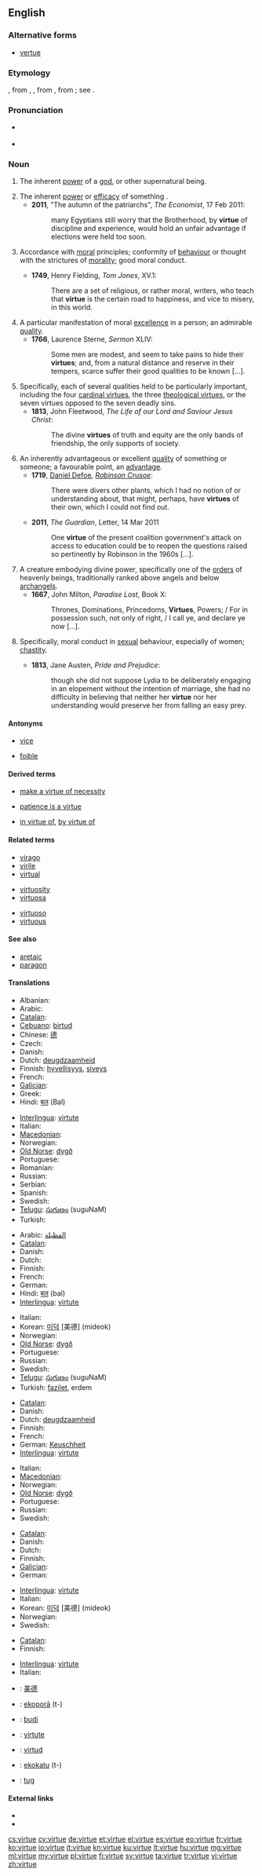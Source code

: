==English==
{{wikipedia}}

===Alternative forms===
* [[vertue]] {{qualifier|archaic}}

===Etymology===
{{etyl|enm}} {{term|vertu|lang=enm}}, from {{etyl|xno}} {{term|vertu}}, {{etyl|frm}} {{term|vertu}}, from {{etyl|la}} {{term|virtus||manliness, bravery, worth, moral excellence|lang=la}}, from {{term|vir||man}}; see {{term|virile}}.

===Pronunciation===
* {{a|UK}} {{IPA|/ˈvəː.tjuː/|/ˈvəː.tʃuː/}}
* {{audio|en-us-virtue.ogg|Audio (US)}}

===Noun===
{{en-noun|s|-}}

# {{obsolete}} The inherent [[power]] of a [[god]], or other supernatural being. {{defdate|13th-19th c.}}
# The inherent [[power]] or [[efficacy]] of something {{qualifier|now only in phrases}}. {{defdate|from 13th c.}}
#* '''2011''', "The autumn of the patriarchs", ''The Economist'', 17 Feb 2011:
#*: many Egyptians still worry that the Brotherhood, by '''virtue''' of discipline and experience, would hold an unfair advantage if elections were held too soon.
# {{uncountable}} Accordance with [[moral]] principles; conformity of [[behaviour]] or thought with the strictures of [[morality]]; good moral conduct. {{defdate|from 13th c.}}
#* '''1749''', Henry Fielding, ''Tom Jones'', XV.1:
#*: There are a set of religious, or rather moral, writers, who teach that '''virtue''' is the certain road to happiness, and vice to misery, in this world.
# A particular manifestation of moral [[excellence]] in a person; an admirable [[quality]]. {{defdate|from 13th c.}}
#* '''1766''', Laurence Sterne, ''Sermon'' XLIV:
#*: Some men are modest, and seem to take pains to hide their '''virtues'''; and, from a natural distance and reserve in their tempers, scarce suffer their good qualities to be known [...].
# Specifically, each of several qualities held to be particularly important, including the four [[cardinal virtue]]s, the three [[theological virtue]]s, or the seven virtues opposed to the seven deadly sins. {{defdate|from 14th c.}}
#* '''1813''', John Fleetwood, ''The Life of our Lord and Saviour Jesus Christ'':
#*: The divine '''virtues''' of truth and equity are the only bands of friendship, the only supports of society.
# An inherently advantageous or excellent [[quality]] of something or someone; a favourable point, an [[advantage]]. {{defdate|from 14th c.}}
#* '''1719''', [[w:Daniel Defoe|Daniel Defoe]], ''[[w:Robinson Crusoe|Robinson Crusoe]]'':
#*: There were divers other plants, which I had no notion of or understanding about, that might, perhaps, have '''virtues''' of their own, which I could not find out.
#* '''2011''', ''The Guardian'', Letter, 14 Mar 2011
#*: One '''virtue''' of the present coalition government's attack on access to education could be to reopen the questions raised so pertinently by Robinson in the 1960s [...].
# A creature embodying divine power, specifically one of the [[order]]s of heavenly beings, traditionally ranked above angels and below [[archangel]]s. {{defdate|from 14th c.}}
#* '''1667''', John Milton, ''Paradise Lost'', Book X:
#*: Thrones, Dominations, Princedoms, '''Virtues''', Powers; / For in possession such, not only of right, / I call ye, and declare ye now [...].
# {{uncountable}} Specifically, moral conduct in [[sexual]] behaviour, especially of women; [[chastity]]. {{defdate|from 17th c.}}
#* '''1813''', Jane Austen, ''Pride and Prejudice'':
#*: though she did not suppose Lydia to be deliberately engaging in an elopement without the intention of marriage, she had no difficulty in believing that neither her '''virtue''' nor her understanding would preserve her from falling an easy prey.

====Antonyms====
* {{sense|excellence in morals}} [[vice]]
* [[foible]]

====Derived terms====
{{rel-top3|Terms derived from "virtue"}}
* [[make a virtue of necessity]]
{{rel-mid3}}
* [[patience is a virtue]]
{{rel-mid3}}
* [[in virtue of]], [[by virtue of]]
{{rel-bottom}}

====Related terms====
{{rel-top3|Terms etymologically related to "virtue"}}
* [[virago]]
* [[virile]]
* [[virtual]]
{{rel-mid3}}
* [[virtuosity]]
* [[virtuosa]]
{{rel-mid3}}
* [[virtuoso]]
* [[virtuous]]
{{rel-bottom}}

====See also====
* [[aretaic]]
* [[paragon]]

====Translations====
{{trans-top|excellence in morals}}
* Albanian: {{t|sq|virtyt}}
* Arabic: {{t|ar|الفضيلة |tr=الفضيلة }}
* [[Catalan]]: {{t|ca|virtut|f}}
* [[Cebuano]]: [[birtud]]
* Chinese: [[德]]
* Czech: {{t-|cs|ctnost|f}}
* Danish: {{t-|da|dyd|c}}
* Dutch: [[deugdzaamheid]] {{f}}
* Finnish: [[hyvellisyys]], [[siveys]]
* French: {{t+|fr|vertu|f}}
* [[Galician]]: {{t+|gl|virtude|f|xs=Galician}}
* Greek: {{t+|el|αρετή|f}}
* Hindi: [[बल]] (Bal)
{{trans-mid}}
* [[Interlingua]]: [[virtute]]
* Italian: {{t-|it|virtù|f}}
* [[Macedonian]]: {{t|mk|доблест|f|tr=dóblest}}
* Norwegian: {{t-|no|dyd|m}}
* [[Old Norse]]: [[dygð]] {{f}}
* Portuguese: {{t+|pt|virtude|f}}
* Romanian: {{t|ro|virtute}}
* Russian: {{t+|ru|добродетель|f|tr=dobrod'ét'el'}}
* Serbian: {{t-|sr|vrlina|f}}
* Spanish: {{t+|es|virtud|f}}
* Swedish: {{t+|sv|dygd}}
* [[Telugu]]: [[సుగుణం]] (suguNaM)
* Turkish: {{t+|tr|itminan}}
{{trans-bottom}}

{{trans-top|a good model quality}}
* Arabic: [[الفظيلة]]
* [[Catalan]]: {{t|ca|virtut|f}}
* Danish: {{t-|da|dyd|c}}
* Dutch: {{t+|nl|deugd|f}}
* Finnish: {{t+|fi|hyve}}
* French: {{t+|fr|vertu|f}}
* German: {{t+|de|Tugend|f}}
* Hindi: [[बल]] (bal)
* [[Interlingua]]: [[virtute]]
{{trans-mid}}
* Italian: {{t-|it|virtù|f}}
* Korean: [[미덕]] [美德] (mideok)
* Norwegian: {{t-|no|dyd|m}}
* [[Old Norse]]: [[dygð]] {{f}}
* Portuguese: {{t+|pt|virtude|f}}
* Russian: {{t+|ru|достоинство|n|tr=dostóinstvo}}
* Swedish: {{t+|sv|dygd}}
* [[Telugu]]: [[సుగుణం]] (suguNaM)
* Turkish: [[fazilet]], erdem
{{trans-bottom}}

{{trans-top|chastity and faithfulness}}
* [[Catalan]]: {{t|ca|virtut|f}}
* Danish: {{t-|da|dyd|c}}
* Dutch: [[deugdzaamheid]] {{f}}
* Finnish: {{t+|fi|avu}}
* French: {{t+|fr|vertu|f}}
* German: [[Keuschheit]] {{f}}
* [[Interlingua]]: [[virtute]]
{{trans-mid}}
* Italian: {{t-|it|virtù|f}}
* [[Macedonian]]: {{t|mk|доблест|f|tr=dóblest}}
* Norwegian: {{t-|no|dyd|m}}
* [[Old Norse]]: [[dygð]] {{f}}
* Portuguese: {{t+|pt|virtude|f}}
* Russian: {{t+|ru|добродетель|f|tr=dobrod'ét'el'}}
* Swedish: {{t+|sv|dygd}}
{{trans-bottom}}

{{trans-top|an exemplary quality}}
* [[Catalan]]: {{t|ca|virtut|f}}
* Danish: {{t-|da|dyd|c}}
* Dutch: {{t+|nl|deugd|f}}
* Finnish: {{t+|fi|etu}}
* [[Galician]]: {{t+|gl|virtude|f|xs=Galician}}
* German: {{t+|de|Tugend|f}}
{{trans-mid}}
* [[Interlingua]]: [[virtute]]
* Italian: {{t+|it|merito|m}}
* Korean: [[미덕]] [美德] (mideok)
* Norwegian: {{t-|no|dyd|m}}
* Swedish: {{t+|sv|dygd}}
{{trans-bottom}}

{{trans-top|in angelology}}
* [[Catalan]]: {{t|ca|virtut|f}}
* Finnish: {{t+|fi|hallitus}}
{{trans-mid}}
* [[Interlingua]]: [[virtute]]
* Italian: {{t-|it|virtù|f}}
{{trans-bottom}}

{{checktrans-top}}
* {{ttbc|zh}}: [[美德]]
* {{ttbc|gn}}: [[ekoporã]] (t-)
* {{ttbc|id}}: [[budi]]
* {{ttbc|ro}}: [[virtute]] {{f}}
* {{ttbc|es}}: [[virtud]] {{f}}
* {{ttbc|tpn}}: [[ekokatu]] (t-)
* {{ttbc|vo}}: [[tug]]
{{trans-bottom}}

====External links====
* {{R:Webster 1913}}
* {{R:Century 1911}}

[[cs:virtue]]
[[cy:virtue]]
[[de:virtue]]
[[et:virtue]]
[[el:virtue]]
[[es:virtue]]
[[eo:virtue]]
[[fr:virtue]]
[[ko:virtue]]
[[io:virtue]]
[[it:virtue]]
[[kn:virtue]]
[[ku:virtue]]
[[lt:virtue]]
[[hu:virtue]]
[[mg:virtue]]
[[ml:virtue]]
[[my:virtue]]
[[pl:virtue]]
[[fi:virtue]]
[[sv:virtue]]
[[ta:virtue]]
[[tr:virtue]]
[[vi:virtue]]
[[zh:virtue]]
